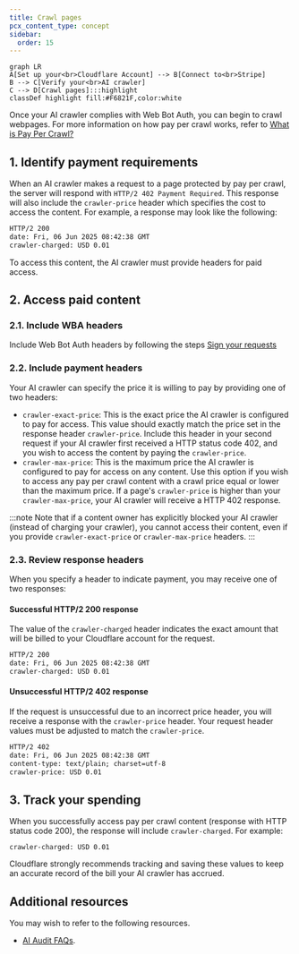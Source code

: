 ```yaml
---
title: Crawl pages
pcx_content_type: concept
sidebar:
  order: 15
---
```



```mermaid
graph LR
A[Set up your<br>Cloudflare Account] --> B[Connect to<br>Stripe]
B --> C[Verify your<br>AI crawler]
C --> D[Crawl pages]:::highlight
classDef highlight fill:#F6821F,color:white
```

Once your AI crawler complies with Web Bot Auth, you can begin to crawl webpages. For more information on how pay per crawl works, refer to [What is Pay Per Crawl?](/ai-audit/features/pay-per-crawl/what-is-pay-per-crawl/)

## 1. Identify payment requirements

When an AI crawler makes a request to a page protected by pay per crawl, the server will respond with `HTTP/2 402 Payment Required`. This response will also include the `crawler-price` header which specifies the cost to access the content. For example, a response may look like the following:

```txt
HTTP/2 200
date: Fri, 06 Jun 2025 08:42:38 GMT
crawler-charged: USD 0.01
```

To access this content, the AI crawler must provide headers for paid access.

## 2. Access paid content

### 2.1. Include WBA headers

Include Web Bot Auth headers by following the steps [Sign your requests](/bots/concepts/bot/verified-bots/web-bot-auth/#4-after-verification-sign-your-requests)

### 2.2. Include payment headers

Your AI crawler can specify the price it is willing to pay by providing one of two headers:

- `crawler-exact-price`: This is the exact price the AI crawler is configured to pay for access. This value should exactly match the price set in the response header `crawler-price`. Include this header in your second request if your AI crawler first received a HTTP status code 402, and you wish to access the content by paying the `crawler-price`.
- `crawler-max-price`: This is the maximum price the AI crawler is configured to pay for access on any content. Use this option if you wish to access any pay per crawl content with a crawl price equal or lower than the maximum price. If a page's `crawler-price` is higher than your `crawler-max-price`, your AI crawler will receive a HTTP 402 response.

:::note
Note that if a content owner has explicitly blocked your AI crawler (instead of charging your crawler), you cannot access their content, even if you provide `crawler-exact-price` or `crawler-max-price` headers.
:::

### 2.3. Review response headers

When you specify a header to indicate payment, you may receive one of two responses:

#### Successful HTTP/2 200 response

The value of the `crawler-charged` header indicates the exact amount that will be billed to your Cloudflare account for the request.

```txt
HTTP/2 200
date: Fri, 06 Jun 2025 08:42:38 GMT
crawler-charged: USD 0.01
```

#### Unsuccessful HTTP/2 402 response

If the request is unsuccessful due to an incorrect price header, you will receive a response with the `crawler-price` header. Your request header values must be adjusted to match the `crawler-price`.

```txt
HTTP/2 402
date: Fri, 06 Jun 2025 08:42:38 GMT
content-type: text/plain; charset=utf-8
crawler-price: USD 0.01
```

## 3. Track your spending

When you successfully access pay per crawl content (response with HTTP status code 200), the response will include `crawler-charged`. For example:

```
crawler-charged: USD 0.01
```

Cloudflare strongly recommends tracking and saving these values to keep an accurate record of the bill your AI crawler has accrued.

## Additional resources

You may wish to refer to the following resources.

- [AI Audit FAQs](/ai-audit/reference/faq/).